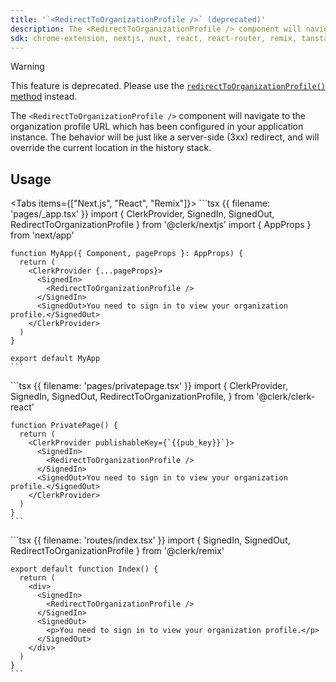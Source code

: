 ```yaml
---
title: '`<RedirectToOrganizationProfile />` (deprecated)'
description: The <RedirectToOrganizationProfile /> component will navigate to the organization profile URL which has been configured in your application instance. The behavior will be just like a server-side (3xx) redirect, and will override the current location in the history stack.
sdk: chrome-extension, nextjs, nuxt, react, react-router, remix, tanstack-react-start, vue, js-frontend
---
```


> [!WARNING]
> This feature is deprecated. Please use the [`redirectToOrganizationProfile()` method](/docs/references/javascript/clerk#redirect-to-organization-profile) instead.

The `<RedirectToOrganizationProfile />` component will navigate to the organization profile URL which has been configured in your application instance. The behavior will be just like a server-side (3xx) redirect, and will override the current location in the history stack.

## Usage

<Tabs items={["Next.js", "React", "Remix"]}>
  <Tab>
    ```tsx {{ filename: 'pages/_app.tsx' }}
    import { ClerkProvider, SignedIn, SignedOut, RedirectToOrganizationProfile } from '@clerk/nextjs'
    import { AppProps } from 'next/app'

    function MyApp({ Component, pageProps }: AppProps) {
      return (
        <ClerkProvider {...pageProps}>
          <SignedIn>
            <RedirectToOrganizationProfile />
          </SignedIn>
          <SignedOut>You need to sign in to view your organization profile.</SignedOut>
        </ClerkProvider>
      )
    }

    export default MyApp
    ```
  </Tab>

  <Tab>
    ```tsx {{ filename: 'pages/privatepage.tsx' }}
    import {
      ClerkProvider,
      SignedIn,
      SignedOut,
      RedirectToOrganizationProfile,
    } from '@clerk/clerk-react'

    function PrivatePage() {
      return (
        <ClerkProvider publishableKey={`{{pub_key}}`}>
          <SignedIn>
            <RedirectToOrganizationProfile />
          </SignedIn>
          <SignedOut>You need to sign in to view your organization profile.</SignedOut>
        </ClerkProvider>
      )
    }
    ```
  </Tab>

  <Tab>
    ```tsx {{ filename: 'routes/index.tsx' }}
    import { SignedIn, SignedOut, RedirectToOrganizationProfile } from '@clerk/remix'

    export default function Index() {
      return (
        <div>
          <SignedIn>
            <RedirectToOrganizationProfile />
          </SignedIn>
          <SignedOut>
            <p>You need to sign in to view your organization profile.</p>
          </SignedOut>
        </div>
      )
    }
    ```
  </Tab>
</Tabs>
